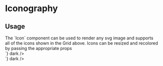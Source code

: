 
<Meta title="Foundations in Seldon/Icons & Pictograms" />

<main className="sb-unstyled doc-wrapper">
  <h1 className="h1">Iconography</h1>
  <div className="story-wrapper">
    <IconGrid />
    <PictogramGrid />
  </div>
  <span className="p icon-usage">
    <h2 className="h2">Usage</h2>
    <span className="p">
      The `Icon` component can be used to render any svg image and supports all of the icons shown in the Grid above.
      Icons can be resized and recolored by passing the appropriate props
    </span>
    <div className="icon-example">
      <div className="icons-container">
        <Icon icon="FavoriteActive" height={16} width={16} color="$black-100" />
        <Icon icon="FavoriteActive" height={24} width={24} color="$black-100" />
      </div>
      <Source
        code={`
<Icon icon="FavoriteActive" height={16} width={16} color="$black-100" />
<Icon icon="FavoriteActive" height={24} width={24} color="$black-100" />
`}
        dark
      />
    </div>
    <div className="icon-example">
      <div className="icons-container--dark">
        <Icon icon="Account" height={16} color="$white-100" />
        <Icon icon="Account" height={24} color="$white-100" />
      </div>
      <Source
        code={`
<Icon icon="Account" height={16} width={16} color="$white-100" />
<Icon icon="Account" height={24} width={24} color="$white-100" />
`}
        dark
      />
    </div>
  </span>
</main>
